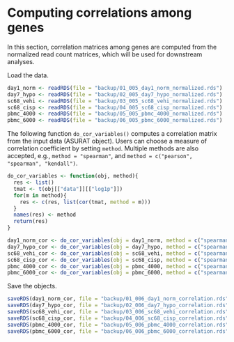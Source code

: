 # Computing correlations among genes {#computcorr}
In this section, correlation matrices among genes are computed from the
normalized read count matrices, which will be used for downstream analyses.

Load the data.
```r
day1_norm <- readRDS(file = "backup/01_005_day1_norm_normalized.rds")
day7_hypo <- readRDS(file = "backup/02_005_day7_hypo_normalized.rds")
sc68_vehi <- readRDS(file = "backup/03_005_sc68_vehi_normalized.rds")
sc68_cisp <- readRDS(file = "backup/04_005_sc68_cisp_normalized.rds")
pbmc_4000 <- readRDS(file = "backup/05_005_pbmc_4000_normalized.rds")
pbmc_6000 <- readRDS(file = "backup/06_005_pbmc_6000_normalized.rds")
```

The following function `do_cor_variables()` computes a correlation matrix from
the input data (ASURAT object).
Users can choose a measure of correlation coefficient by setting `method`.
Multiple methods are also accepted, e.g., `method = "spearman"`,
and `method = c("pearson", "spearman", "kendall")`.
```r
do_cor_variables <- function(obj, method){
  res <- list()
  tmat <- t(obj[["data"]][["log1p"]])
  for(m in method){
    res <- c(res, list(cor(tmat, method = m)))
  }
  names(res) <- method
  return(res)
}

day1_norm_cor <- do_cor_variables(obj = day1_norm, method = c("spearman"))
day7_hypo_cor <- do_cor_variables(obj = day7_hypo, method = c("spearman"))
sc68_vehi_cor <- do_cor_variables(obj = sc68_vehi, method = c("spearman"))
sc68_cisp_cor <- do_cor_variables(obj = sc68_cisp, method = c("spearman"))
pbmc_4000_cor <- do_cor_variables(obj = pbmc_4000, method = c("spearman"))
pbmc_6000_cor <- do_cor_variables(obj = pbmc_6000, method = c("spearman"))
```

Save the objects.
```r
saveRDS(day1_norm_cor, file = "backup/01_006_day1_norm_correlation.rds")
saveRDS(day7_hypo_cor, file = "backup/02_006_day7_hypo_correlation.rds")
saveRDS(sc68_vehi_cor, file = "backup/03_006_sc68_vehi_correlation.rds")
saveRDS(sc68_cisp_cor, file = "backup/04_006_sc68_cisp_correlation.rds")
saveRDS(pbmc_4000_cor, file = "backup/05_006_pbmc_4000_correlation.rds")
saveRDS(pbmc_6000_cor, file = "backup/06_006_pbmc_6000_correlation.rds")
```
